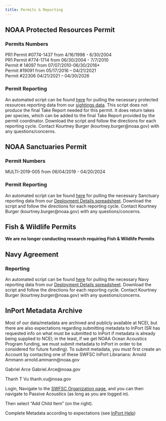 ```yaml
---
title: Permits & Reporting
---
```


## NOAA Protected Resources Permit

### Permits Numbers

PR1 Permit #0774-1437 from 4/16/1998 - 6/30/2004\
PR1 Permit #774-1714 from 06/30/2004 - 7/7/2010\
Permit \# 14097 from 07/07/2010-06/30/2016\*\
Permit #19091 from 05/17/2016 -- 04/21/2021\
Permit #22306 04/21/2021 -- 04/30/2026

### Permit Reporting

An automated script can be found [here](https://github.com/SAEL-SWFSC/SAEL-lab-manual/blob/63ad139ac5c49cc3a80f1ef8a3f3c8bcbc2416ac/Scripts/PR_Takes.R) for pulling the necessary protected resources reporting data from our [sightings data](https://spotter.conserve.io/spotter/projects). This script does not produce the final Take Report needed for this permit. It does return takes per species, which can be added to the final Take Report provided by the permit coordinator. Download the script and follow the directions for each reporting cycle. Contact Kourtney Burger (kourtney.burger\@noaa.gov) with any questions/concerns.

## NOAA Sanctuaries Permit

### Permit Numbers

MULTI-2019-005 from 06/04/2019 - 04/20/2024

### Permit Reporting

An automated script can be found [here](https://github.com/SAEL-SWFSC/SAEL-lab-manual/blob/63ad139ac5c49cc3a80f1ef8a3f3c8bcbc2416ac/Scripts/NMS_Reporting.R) for pulling the necessary Sanctuary reporting data from our [Deployment Details spreadsheet](https://docs.google.com/spreadsheets/d/10bxlwfVOe1LFfj69B_YddxcA0V14m7codYwgD2YncFk/edit#gid=395545420). Download the script and follow the directions for each reporting cycle. Contact Kourtney Burger (kourtney.burger\@noaa.gov) with any questions/concerns.

## Fish & Wildlife Permits

**We are no longer conducting research requiring Fish & Wildlife Permits**

## Navy Agreement

### Reporting

An automated script can be found [here](https://github.com/SAEL-SWFSC/SAEL-lab-manual/blob/5c9712776262ca1b460776cf1bebcb6e7507e163/Scripts/NMFS-Navy_PAM-Deployments.R) for pulling the necessary Navy reporting data from our [Deployment Details spreadsheet](https://docs.google.com/spreadsheets/d/10bxlwfVOe1LFfj69B_YddxcA0V14m7codYwgD2YncFk/edit#gid=395545420). Download the script and follow the directions for each reporting cycle. Contact Kourtney Burger (kourtney.burger\@noaa.gov) with any questions/concerns.

## InPort Metadata Archive
Most of our data/metadata are archived and publicly available at NCEI, but there are also expectations regarding submitting metadata to InPort (SR has requested info on what must be submitted to InPort if metadata is already being supplied to NCEI; in the least, if we get NOAA Ocean Acoustics Program funding, we must submit metadata to InPort in order to be considered for future funding).
To submit metadata, you must first create an Account by contacting one of these SWFSC InPort Librarians:
Arnold Ammann
arnold.ammann@noaa.gov

Gabriel Arce
Gabriel.Arce@noaa.gov

Thanh T Vu
thanh.vu@noaa.gov


Login, Navigate to the [SWFSC Organization page](https://www.fisheries.noaa.gov/inport/hierarchy/1370), and you can then navigate to Passive Acoustics (as long as you are logged in).

Then select "Add Child Item" (on the right). 

Complete Metadata according to expectations (see [InPort Help](https://www.fisheries.noaa.gov/inport/help))

